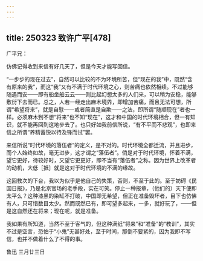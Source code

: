 ```yaml
---
---
---
```

title: 250323 致许广平[478]
---




广平兄：

仿佛记得收到来信有好几天了，但是今天才能写回信。

“一步步的现在过去”，自然可以比较的不为环境所苦，但“现在的我”中，既然“含有原来的我”，而这“我”又有不满于时代环境之心，则苦痛也依然相续。不过能够随遇而安——即有船坐船云云——则比起幻想太多的人们来，可以稍为安稳，能够敷衍下去而已。总之，人若一经走出麻木境界，即增加苦痛，而且无法可想，所谓“希望将来”，就是自慰——或者简直是自欺——之法，即所谓“随顺现在”者也一样。必须麻木到不想“将来”也不知“现在”，这才和中国的时代环境相合，但一有知识，就不能再回到这地步去了。也只好如我前信所说，“有不平而不悲观”，也即来信之所谓“养精蓄锐以待及锋而试”罢。

来信所说“时代环境的落伍者”的定义，是不对的。时代环境全都迁流，并且进步，而个人始终如故，毫无进步，这才谓之“落伍者”。倘是对于时代环境，怀着不满，望它更好，待较好时，又望它更更好，即不当有“落伍者”之称。因为世界上改革者的动机，大低［抵］就是这对于时代环境的不满的缘故。

这回教次的下台，我以为似乎是他自己的失策，否则，不至于此的。至于妨碍《民国日报》，乃是北京官场的老手段，实在可笑。停止一种报章，（他们的）天下便即太平么？这种漆黑的染缸不打破，中国即无希望，但正在准备毁坏者，目下也仿佛有人，只可惜数目太少。然而既然已有，即可望多起来，一多，就好玩了，——但是这自然还在将来；现在呢，就是准备。

我如果有所知道，当然不至于客气的，但这种满纸“将来”和“准备”的“教训”，其实不过是空言，恐怕于“小鬼”无甚好处，至于时间，那倒不要紧的，因为我即不写信，也并不做着什么了不得的事。

鲁迅 三月廿三日
